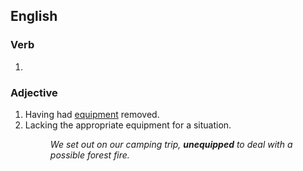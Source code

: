 ==English==

===Verb===
{{head|en|verb form}}

# {{en-past of|unequip}}

===Adjective===
{{en-adj}}
# Having had [[equipment]] removed.
# Lacking the appropriate equipment for a situation.
#: ''We set out on our camping trip, '''unequipped''' to deal with a possible forest fire.''